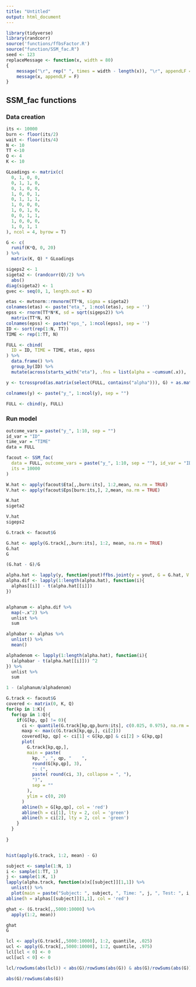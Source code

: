 ```yaml
---
title: "Untitled"
output: html_document
---
```


```r
library(tidyverse)
library(randcorr)
source('functions/ffbsFactor.R')
source("function/SSM_fac.R")
seed <- 123
replaceMessage <- function(x, width = 80)
{
    message("\r", rep(" ", times = width - length(x)), "\r", appendLF = F)
    message(x, appendLF = F)
}
```

## SSM_fac functions

### Data creation

```r
its <- 10000
burn <- floor(its/2)
wait <- floor(its/4)
N <- 10
TT <-10
Q <- 4
K <- 10

GLoadings <- matrix(c(
  0, 1, 0, 0,
  0, 1, 1, 0,
  0, 1, 0, 0,
  1, 0, 0, 1,
  0, 1, 1, 1,
  1, 0, 0, 0,
  1, 0, 1, 0,
  0, 0, 1, 1,
  1, 0, 0, 0,
  1, 0, 1, 1
), ncol = 4, byrow = T)

G <- c(
  runif(K*Q, 0, 20)
) %>%
  matrix(K, Q) * GLoadings

sigeps2 <- 1
sigeta2 <- (randcorr(Q)/2) %>%
  abs()
diag(sigeta2) <- 1
gvec <- seq(0, 1, length.out = K)

etas <- mvtnorm::rmvnorm(TT*N, sigma = sigeta2)
colnames(etas) <- paste("eta_", 1:ncol(etas), sep = '')
epss <- rnorm(TT*N*K, sd = sqrt(sigeps2)) %>%
  matrix(TT*N, K)
colnames(epss) <- paste("eps_", 1:ncol(epss), sep = '')
ID <- sort(rep(1:N, TT))
TIME <- rep(1:TT, N)

FULL <- cbind(
  ID = ID, TIME = TIME, etas, epss
) %>%
  data.frame() %>%
  group_by(ID) %>%
  mutate(across(starts_with("eta"), .fns = list(alpha = ~cumsum(.x)), .names = "{fn}_{col}")) %>% ungroup()

y <- tcrossprod(as.matrix(select(FULL, contains("alpha"))), G) + as.matrix(select(FULL, contains("eps")))

colnames(y) <- paste("y_", 1:ncol(y), sep = "")

FULL <- cbind(y, FULL)
```

### Run model

```r

outcome_vars = paste("y_", 1:10, sep = "")
id_var = "ID"
time_var = "TIME"
data = FULL

facout <- SSM_fac(
  data = FULL, outcome_vars = paste("y_", 1:10, sep = ""), id_var = "ID", time_var = "TIME", G_form = GLoadings,
  its = 10000
)


```




```r
W.hat <- apply(facout$Eta[,,burn:its], 1:2,mean, na.rm = TRUE)
V.hat <- apply(facout$Eps[burn:its,], 2,mean, na.rm = TRUE)
```


```r
W.hat
sigeta2
```


```r
V.hat
sigeps2
```




```r
G.track <- facout$G

G.hat <- apply(G.track[,,burn:its], 1:2, mean, na.rm = TRUE)
G.hat
G

(G.hat - G)/G
```

```r
alpha.hat <- lapply(y, function(yout)ffbs.joint(y = yout, G = G.hat, V = V.hat, W = W.hat, m0 = 0, C0 = diag(10, Q, Q))$x)
alpha.dif <- lapply(1:length(alpha.hat), function(i){
  alphas[[i]] - t(alpha.hat[[i]])
})


alphanum <- alpha.dif %>%
  map(~.x^2) %>%
  unlist %>%
  sum

alphabar <- alphas %>%
  unlist() %>%
  mean()

alphadenom <- lapply(1:length(alpha.hat), function(i){
  (alphabar - t(alpha.hat[[i]])) ^2
}) %>%
  unlist %>%
  sum

1 - (alphanum/alphadenom)


```




```r
G.track <- facout$G
covered <- matrix(0, K, Q)
for(kp in 1:K){
  for(qp in 1:Q){
    if(G[kp, qp] != 0){
      ci <- quantile(G.track[kp,qp,burn:its], c(0.025, 0.975), na.rm = T)
      maxp <- max(c(G.track[kp,qp,], ci[2]))
      covered[kp, qp] <- ci[1] < G[kp,qp] & ci[2] > G[kp,qp]
      plot(
        G.track[kp,qp,],
        main = paste(
          kp, ", ", qp, "    ",
          round(G[kp,qp], 3),
          ": (",
          paste( round(ci, 3), collapse = ", "),
          ")",
          sep = ""
        ),
        ylim = c(0, 20)
      )
      abline(h = G[kp,qp], col = 'red')
      abline(h = ci[1], lty = 2, col = 'green')
      abline(h = ci[2], lty = 2, col = 'green')
    }
  }
  
}


hist(apply(G.track, 1:2, mean) - G)

```





```r
subject <- sample(1:N, 1)
i <- sample(1:TT, 1)
j <- sample(1:K, 1)
lapply(alpha.track, function(x)x[[subject]][1,1]) %>%
  unlist() %>%
  plot(main = paste("Subject: ", subject, ", Time: ", j, ", Test: ", i, sep = ""))
abline(h = alphas[[subject]][1,1], col = 'red')
```







```r
ghat <- (G.track[,,5000:10000] %>%
  apply(1:2, mean))

ghat
G 
```

```r
lcl <- apply(G.track[,,5000:10000], 1:2, quantile, .025)
ucl <- apply(G.track[,,5000:10000], 1:2, quantile, .975)
lcl[lcl < 0] <- 0
ucl[ucl < 0] <- 0

lcl/rowSums(abs(lcl)) < abs(G)/rowSums(abs(G)) & abs(G)/rowSums(abs(G)) < ucl/rowSums(abs(ucl)) 

abs(G)/rowSums(abs(G))
```

